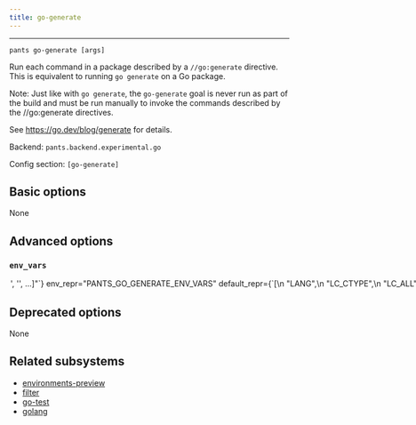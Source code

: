 ```yaml
---
title: go-generate
---
```



---

```
pants go-generate [args]
```

Run each command in a package described by a `//go:generate` directive. This is equivalent to running `go generate` on a Go package.

Note: Just like with `go generate`, the `go-generate` goal is never run as part of the build and must be run manually to invoke the commands described by the //go:generate directives.

See https://go.dev/blog/generate for details.

Backend: <span className="color--primary">`pants.backend.experimental.go`</span>

Config section: <span className="color--primary">`[go-generate]`</span>

<span className={styles.options}>

## Basic options

None

## Advanced options

### `env_vars`

<Option
  cli_repr={`--go-generate-env-vars="['<str>', '<str>', ...]"`}
  env_repr="PANTS_GO_GENERATE_ENV_VARS"
  default_repr={`[\n  "LANG",\n  "LC_CTYPE",\n  "LC_ALL",\n  "PATH"\n]`}
  target_field_name="go_generate_env_vars"
>
  Environment variables to set when invoking generator programs. Entries are
  either strings in the form `ENV_VAR=value` to set an explicit value; or just
  `ENV_VAR` to copy the value from Pants&#x27;s own environment.
</Option>

## Deprecated options

None

## Related subsystems

- [environments-preview](../subsystems/environments-preview.mdx)
- [filter](../subsystems/filter.mdx)
- [go-test](../subsystems/go-test.mdx)
- [golang](../subsystems/golang.mdx)

</span>
